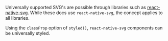 Universally supported SVG's are possible through libraries such as [react-native-svg](https://github.com/react-native-svg/react-native-svg). While these docs use `react-native-svg`, the concept applies to all libraries.

Using the `classProp` option of `styled()`, `react-native-svg` components can be universally styled.
